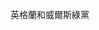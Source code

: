 英格蘭和威爾斯綠黨<noinclude>

[[Category:英國政黨簡稱模板|{{PAGENAME}}]]
[[Category:Wales political party shortname templates|{{PAGENAME}}]]

</noinclude>